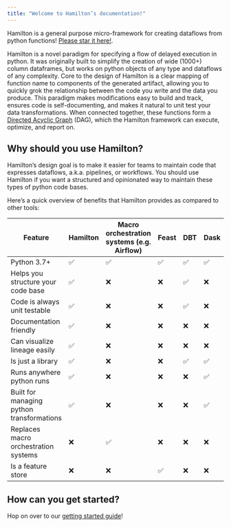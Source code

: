 ```yaml
---
title: "Welcome to Hamilton’s documentation!"
---
```


Hamilton is a general purpose micro-framework for creating dataflows from python functions! [Please star it here!](https://github.com/dagworks-inc/hamilton).

Hamilton is a novel paradigm for specifying a flow of delayed execution in python. It was originally built to simplify the creation of wide (1000+) column dataframes, but works on python objects of any type and dataflows of any complexity. Core to the design of Hamilton is a clear mapping of function name to components of the generated artifact, allowing you to quickly grok the relationship between the code you write and the data you produce. This paradigm makes modifications easy to build and track, ensures code is self-documenting, and makes it natural to unit test your data transformations. When connected together, these functions form a [Directed Acyclic Graph](https://en.wikipedia.org/wiki/Directed_acyclic_graph) (DAG), which the Hamilton framework can execute, optimize, and report on.

## Why should you use Hamilton?

Hamilton’s design goal is to make it easier for teams to maintain code that expresses dataflows, a.k.a. pipelines, or workflows. You should use Hamilton if you want a structured and opinionated way to maintain these types of python code bases.

Here’s a quick overview of benefits that Hamilton provides as compared to other tools:

| Feature | Hamilton | Macro orchestration systems (e.g. Airflow) | Feast | DBT | Dask |
| -------- | ------- | ----------------------------------------- | ------ | ---- | ---- |
| Python 3.7+ | ✅ | ✅ | ✅ | ✅ | ✅ |
| Helps you structure your code base | ✅ | ❌ | ❌ | ✅ | ❌ | 
| Code is always unit testable | ✅ | ❌ | ❌ | ✅ | ❌ |
| Documentation friendly | ✅ | ❌ | ❌ | ❌ | ❌ |
| Can visualize lineage easily | ✅ | ❌ | ❌ | ❌ | ❌ |
| Is just a library | ✅ | ❌ | ❌ | ✅ | ✅ |
| Runs anywhere python runs | ✅ | ❌ | ❌ | ❌ | ✅ |
| Built for managing python transformations | ✅ | ❌ | ❌ | ❌ | ✅ |
| Replaces macro orchestration systems | ❌ | ✅ | ❌ | ❌ | ❌ |
| Is a feature store | ❌ | ❌ | ✅ | ❌ | ❌ | 

## How can you get started?

Hop on over to our [getting started guide](/getting-started/overview)!

